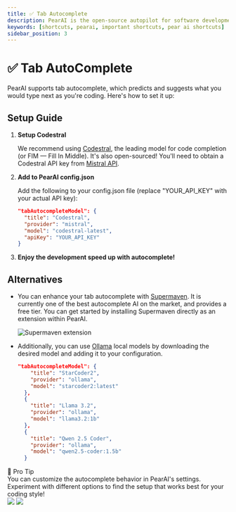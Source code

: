 ```yaml
---
title: ✅ Tab Autocomplete
description: PearAI is the open-source autopilot for software development
keywords: [shortcuts, pearai, important shortcuts, pear ai shortcuts]
sidebar_position: 3
---
```


# ✅ Tab AutoComplete

PearAI supports tab autocomplete, which predicts and suggests what you would type next as you're coding. Here's how to set it up:

## Setup Guide

1. **Setup Codestral**

   We recommend using [Codestral](https://mistral.ai/news/codestral/), the leading model for code completion (or FIM — Fill In Middle). It's also open-sourced! You'll need to obtain a Codestral API key from [Mistral API](https://console.mistral.ai).

2. **Add to PearAI config.json**

   Add the following to your config.json file (replace "YOUR_API_KEY" with your actual API key):

   ```json
   "tabAutocompleteModel": {
     "title": "Codestral",
     "provider": "mistral",
     "model": "codestral-latest",
     "apiKey": "YOUR_API_KEY"
   }

   ```

3. **Enjoy the development speed up with autocomplete!**

## Alternatives

- You can enhance your tab autocomplete with [Supermaven](https://supermaven.com/). It is currently one of the best autocomplete AI on the market, and provides a free tier. You can get started by installing Supermaven directly as an extension within PearAI.

  ![Supermaven extension](../static/img/supermaven.png)

- Additionally, you can use [Ollama](https://ollama.ai/) local models by downloading the desired model and adding it to your configuration.

  ```json
  "tabAutocompleteModel": {
      "title": "StarCoder2",
      "provider": "ollama",
      "model": "starcoder2:latest"
    },
    {
      "title": "Llama 3.2",
      "provider": "ollama",
      "model": "llama3.2:1b"
    },
    {
      "title": "Qwen 2.5 Coder",
      "provider": "ollama",
      "model": "qwen2.5-coder:1.5b"
    }
  ```

<div class="row" style={{ border: '1px solid var(--ifm-color-emphasis-300)', borderRadius: '8px', margin: '20px 0' }}>
  <div class="col col--4" style={{ padding: '20px', display: 'flex', flexDirection: 'column', justifyContent: 'center' }}>
    <div style={{ fontSize: '1.2em', marginBottom: '15px' }}>
    <div style={{ 
      fontSize: '1.2em', 
      marginBottom: '15px',
      color: 'var(--ifm-color-primary)',
      fontWeight: '500'
    }}>
      🌟 Pro Tip
    </div>
    </div>
    <div style={{ lineHeight: '1.6' }}>
      You can customize the autocomplete behavior in PearAI's settings. Experiment with different options to find the setup that works best for your coding style!
    </div>
  </div>
  <div class="col col--8" style={{
    padding: '20px',
    display: 'flex',
    flexDirection: 'column',
    alignItems: 'center',
    gap: '20px',
    background: 'var(--ifm-color-emphasis-100)',
    borderRadius: '0 8px 8px 0'
  }}>
    <img src="/img/config-button.png" style={{ maxHeight: '200px', width: 'auto', objectFit: 'contain' }} />
    <img src="/img/open-pearai-config.png" style={{ maxHeight: '250px', width: 'auto', objectFit: 'contain' }} />
  </div>
</div>

